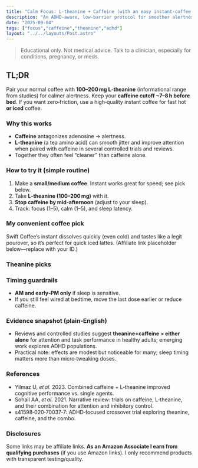 ```yaml
---
title: "Calm Focus: L‑theanine + Caffeine (with an easy instant‑coffee routine)"
description: "An ADHD‑aware, low‑barrier protocol for smoother alertness, timing guardrails, and ethical picks."
date: "2025-09-04"
tags: ["focus","caffeine","theanine","adhd"]
layout: "../../layouts/Post.astro"
---
```



> Educational only. Not medical advice. Talk to a clinician, especially for conditions, pregnancy, or meds.

## TL;DR
Pair your normal coffee with **100–200 mg L‑theanine** (informational range from studies) for calmer alertness. Keep your **caffeine cutoff ~7–8 h before bed**. If you want zero‑friction, use a high‑quality instant coffee for fast hot **or iced** coffee.

### Why this works
- **Caffeine** antagonizes adenosine → alertness.  
- **L‑theanine** (a tea amino acid) can smooth jitter and improve attention when paired with caffeine in several controlled trials and reviews.  
- Together they often feel “cleaner” than caffeine alone.

### How to try it (simple routine)
1. Make a **small/medium coffee**. Instant works great for speed; see pick below.  
2. Take **L‑theanine (100–200 mg)** with it.  
3. **Stop caffeine by mid‑afternoon** (adjust to your sleep).  
4. Track: focus (1–5), calm (1–5), and sleep latency.

### My convenient coffee pick
Swift Coffee’s instant dissolves quickly (even cold) and tastes like a legit pourover, so it’s perfect for quick iced lattes. (Affiliate link placeholder below—replace with your ID.)

<ProductCard 
  name="Swift Coffee — Mainstay or Single‑Origin Instant"
  why="Cafe‑quality taste + dissolves in hot or cold for 60‑second iced coffee."
  url="https://www.swiftcoffee.com/" 
  notes="Many outlets rate Swift among the best modern instants; keep an eye out for single‑origin drops."
/>

### Theanine picks
<ProductCard 
  name="Example Theanine 200 mg"
  why="Straightforward dosing; easy to split in half."
  url="https://example.com/your-affiliate-id" 
/>

### Timing guardrails
- **AM and early‑PM only** if sleep is sensitive.  
- If you still feel wired at bedtime, move the last dose earlier or reduce caffeine.

### Evidence snapshot (plain‑English)
- Reviews and controlled studies suggest **theanine+caffeine > either alone** for attention and task performance in healthy adults; emerging work explores ADHD populations.  
- Practical note: effects are modest but noticeable for many; sleep timing matters more than micro‑tweaking doses.

### References
- Yilmaz U, *et al.* 2023. Combined caffeine + L‑theanine improved cognitive performance vs. single agents.  
- Sohail AA, *et al.* 2021. Narrative review: trials on caffeine, L‑theanine, and their combination for attention and inhibitory control.  
- s41598‑020‑70037‑7: ADHD‑focused crossover trial exploring theanine, caffeine, and the combo.

### Disclosures
Some links may be affiliate links. **As an Amazon Associate I earn from qualifying purchases** (if you use Amazon links). I only recommend products with transparent testing/quality.
